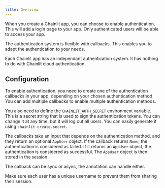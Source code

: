 ```yaml
---
title: Overview
---
```



When you create a Chainlit app, you can choose to enable authentication. This will add a login page to your app. Only authenticated users will be able to access your app.

The authentication system is flexible with callbacks. This enables you to adapt the authentication to your needs.

Each Chainlit app has an independant authentication system. It has nothing to do with Chainlit cloud authentication.


## Configuration

To enable authentication, you need to create one of the authentication callbacks in your app, depending on your chosen authentication method. You can add multiple callbacks to enable multiple authentication methods.

You also need to define the `CHAINLIT_AUTH_SECRET` environment variable. This is a secret string that is used to sign the authentication tokens. You can change it at any time, but it will log out all users. You can easily generate it using `chainlit create-secret`.

The callbacks take an input that depends on the authentication method, and they return an optional `AppUser` object. If the callback returns `None`, the authentication is considered as failed. If it returns an `AppUser` object, the authentication is considered as successful. The `AppUser` object is then stored in the session.

The callback can be sync or async, the annotation can handle either.

<Warning>
  Make sure each user has a unique username to prevent them from sharing their session.
</Warning>
